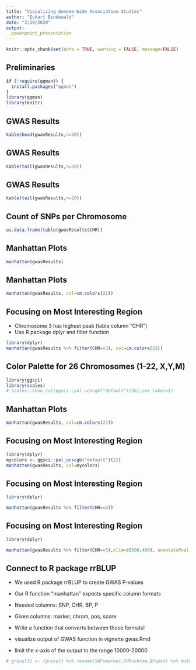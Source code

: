 ```yaml
---
title: "Visualizing Genome-Wide Association Studies"
author: "Eckart Bindewald"
date: "3/29/2020"
output:
  powerpoint_presentation
---
```


```r
knitr::opts_chunk$set(echo = TRUE, warning = FALSE, message=FALSE)
```

## Preliminaries

```r
if (!require(qqman)) {
  install.packages("qqman")
}
library(qqman)
library(knitr)
```

## GWAS Results

```r
kable(head(gwasResults,n=20))
```

## GWAS Results

```r
kable(tail(gwasResults,n=20))
```


## GWAS Results

```r
kable(tail(gwasResults,n=20))
```
## Count of SNPs per Chromosome

```r
as.data.frame(table(gwasResults$CHR))
```


## Manhattan Plots

```r
manhattan(gwasResults)
```

## Manhattan Plots

```r
manhattan(gwasResults, col=cm.colors(22))
```


## Focusing on Most Interesting Region

* Chromosome 3 has highest peak (table column "CHR")
* Use R package dplyr and filter function

```r
library(dplyr)
manhattan(gwasResults %>% filter(CHR==3), col=cm.colors(22))
```

## Color Palette for 26 Chromosomes (1-22, X,Y,M)

```r
library(ggsci)
library(scales)
# scales::show_col(ggsci::pal_ucscgb("default")(26),cex_label=1)
```

## Manhattan Plots

```r
manhattan(gwasResults, col=cm.colors(22))
```


## Focusing on Most Interesting Region

```r
library(dplyr)
mycolors <- ggsci::pal_ucscgb("default")(22)
manhattan(gwasResults, col=mycolors)
```

## Focusing on Most Interesting Region

```r
library(dplyr)

manhattan(gwasResults %>% filter(CHR==3))
```

## Focusing on Most Interesting Region

```r
library(dplyr)

manhattan(gwasResults %>% filter(CHR==3),xlim=c(300,400), annotatePval = TRUE)
```

## Connect to R package rrBLUP

* We used R package rrBLUP to create GWAS P-values
* Our R function "manhattan" expects specific column formats
* Needed columns: SNP, CHR, BP, P
* Given columns: marker, chrom, pos, score
* Write a function that converts between those formats!

* visualize output of GWAS function in vignette gwas.Rmd
* limit the x-axis of the output to the range 10000-20000


```r
# gresult2 <- (gresult %>% rename(SNP=marker,CHR=chrom,BP=pos) %>% mutate(CHR=as.numeric(as.character(CHR)), P=(1-pnorm(score))) %>% select(SNP,CHR,BP,P))
```
